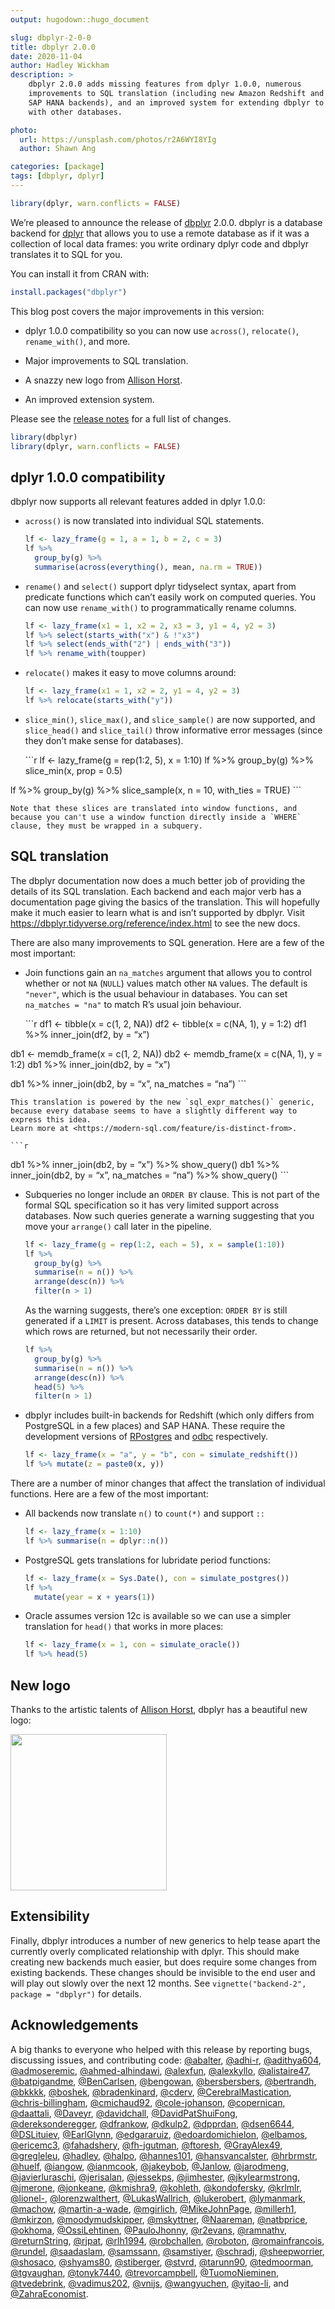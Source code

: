 ```yaml
---
output: hugodown::hugo_document

slug: dbplyr-2-0-0
title: dbplyr 2.0.0
date: 2020-11-04
author: Hadley Wickham
description: >
    dbplyr 2.0.0 adds missing features from dplyr 1.0.0, numerous
    improvements to SQL translation (including new Amazon Redshift and 
    SAP HANA backends), and an improved system for extending dbplyr to work
    with other databases.

photo:
  url: https://unsplash.com/photos/r2A6WYI8YIg
  author: Shawn Ang

categories: [package] 
tags: [dbplyr, dplyr]
---
```


```r
library(dplyr, warn.conflicts = FALSE)
```

We're pleased to announce the release of [dbplyr](https://dbplyr.tidyverse.org/) 2.0.0.
dbplyr is a database backend for [dplyr](https://dplyr.tidyverse.org/) that allows you to use a remote database as if it was a collection of local data frames: you write ordinary dplyr code and dbplyr translates it to SQL for you.

You can install it from CRAN with:

```r
install.packages("dbplyr")
```

This blog post covers the major improvements in this version:

-   dplyr 1.0.0 compatibility so you can now use `across()`, `relocate()`, `rename_with()`, and more.

-   Major improvements to SQL translation.

-   A snazzy new logo from [Allison Horst](https://www.allisonhorst.com).

-   An improved extension system.

Please see the [release notes](https://github.com/tidyverse/dbplyr/releases/tag/v2.0.0) for a full list of changes.

```r
library(dbplyr)
library(dplyr, warn.conflicts = FALSE)
```

## dplyr 1.0.0 compatibility

dbplyr now supports all relevant features added in dplyr 1.0.0:

-   `across()` is now translated into individual SQL statements.

    ```r
lf <- lazy_frame(g = 1, a = 1, b = 2, c = 3)
lf %>%
  group_by(g) %>%
  summarise(across(everything(), mean, na.rm = TRUE))
    ```

-   `rename()` and `select()` support dplyr tidyselect syntax, apart from predicate functions which can't easily work on computed queries.
    You can now use `rename_with()` to programmatically rename columns.

    ```r
lf <- lazy_frame(x1 = 1, x2 = 2, x3 = 3, y1 = 4, y2 = 3)
lf %>% select(starts_with("x") & !"x3")
lf %>% select(ends_with("2") | ends_with("3"))
lf %>% rename_with(toupper)
    ```

-   `relocate()` makes it easy to move columns around:

    ```r
lf <- lazy_frame(x1 = 1, x2 = 2, y1 = 4, y2 = 3)
lf %>% relocate(starts_with("y"))
    ```

-   `slice_min()`, `slice_max()`, and `slice_sample()` are now supported, and `slice_head()` and `slice_tail()` throw informative error messages (since they don't make sense for databases).

    ```r
lf <- lazy_frame(g = rep(1:2, 5), x = 1:10)
lf %>%
  group_by(g) %>%
  slice_min(x, prop = 0.5)

lf %>%
  group_by(g) %>%
  slice_sample(x, n = 10, with_ties = TRUE)
    ```

    Note that these slices are translated into window functions, and because you can't use a window function directly inside a `WHERE` clause, they must be wrapped in a subquery.

## SQL translation

The dbplyr documentation now does a much better job of providing the details of its SQL translation.
Each backend and each major verb has a documentation page giving the basics of the translation.
This will hopefully make it much easier to learn what is and isn't supported by dbplyr.
Visit <https://dbplyr.tidyverse.org/reference/index.html> to see the new docs.

There are also many improvements to SQL generation.
Here are a few of the most important:

-   Join functions gain an `na_matches` argument that allows you to control whether or not `NA` (`NULL`) values match other `NA` values.
    The default is `"never"`, which is the usual behaviour in databases.
    You can set `na_matches = "na"` to match R's usual join behaviour.

    ```r
df1 <- tibble(x = c(1, 2, NA))
df2 <- tibble(x = c(NA, 1), y = 1:2)
df1 %>% inner_join(df2, by = "x")

db1 <- memdb_frame(x = c(1, 2, NA))
db2 <- memdb_frame(x = c(NA, 1), y = 1:2)
db1 %>% inner_join(db2, by = "x")

db1 %>% inner_join(db2, by = "x", na_matches = "na")
    ```

    This translation is powered by the new `sql_expr_matches()` generic, because every database seems to have a slightly different way to express this idea.
    Learn more at <https://modern-sql.com/feature/is-distinct-from>.

    ```r
db1 %>%
  inner_join(db2, by = "x") %>%
  show_query()
db1 %>%
  inner_join(db2, by = "x", na_matches = "na") %>%
  show_query()
    ```

-   Subqueries no longer include an `ORDER BY` clause.
    This is not part of the formal SQL specification so it has very limited support across databases.
    Now such queries generate a warning suggesting that you move your `arrange()` call later in the pipeline.

    ```r
lf <- lazy_frame(g = rep(1:2, each = 5), x = sample(1:10))
lf %>%
  group_by(g) %>%
  summarise(n = n()) %>%
  arrange(desc(n)) %>%
  filter(n > 1)
    ```

    As the warning suggests, there's one exception: `ORDER BY` is still generated if a `LIMIT` is present.
    Across databases, this tends to change which rows are returned, but not necessarily their order.

    ```r
lf %>%
  group_by(g) %>%
  summarise(n = n()) %>%
  arrange(desc(n)) %>%
  head(5) %>%
  filter(n > 1)
    ```

-   dbplyr includes built-in backends for Redshift (which only differs from PostgreSQL in a few places) and SAP HANA. These require the development versions of [RPostgres](https://github.com/r-dbi/RPostgres) and [odbc](https://github.com/r-dbi/odbc) respectively.

    ```r
lf <- lazy_frame(x = "a", y = "b", con = simulate_redshift())
lf %>% mutate(z = paste0(x, y))
    ```

There are a number of minor changes that affect the translation of individual functions.
Here are a few of the most important:

-   All backends now translate `n()` to `count(*)` and support `::`

    ```r
lf <- lazy_frame(x = 1:10)
lf %>% summarise(n = dplyr::n())
    ```

-   PostgreSQL gets translations for lubridate period functions:

    ```r
lf <- lazy_frame(x = Sys.Date(), con = simulate_postgres())
lf %>%
  mutate(year = x + years(1))
    ```

-   Oracle assumes version 12c is available so we can use a simpler translation for `head()` that works in more places:

    ```r
lf <- lazy_frame(x = 1, con = simulate_oracle())
lf %>% head(5)
    ```

## New logo

Thanks to the artistic talents of [Allison Horst](https://www.allisonhorst.com), dbplyr has a beautiful new logo:

<img src="dbplyr.png" width="250"/>

## Extensibility

Finally, dbplyr introduces a number of new generics to help tease apart the currently overly complicated relationship with dplyr.
This should make creating new backends much easier, but does require some changes from existing backends.
These changes should be invisible to the end user and will play out slowly over the next 12 months.
See `vignette("backend-2", package = "dbplyr")` for details.

## Acknowledgements

A big thanks to everyone who helped with this release by reporting bugs, discussing issues, and contributing code: [&#x0040;abalter](https://github.com/abalter), [&#x0040;adhi-r](https://github.com/adhi-r), [&#x0040;adithya604](https://github.com/adithya604), [&#x0040;admoseremic](https://github.com/admoseremic), [&#x0040;ahmed-alhindawi](https://github.com/ahmed-alhindawi), [&#x0040;alexfun](https://github.com/alexfun), [&#x0040;alexkyllo](https://github.com/alexkyllo), [&#x0040;alistaire47](https://github.com/alistaire47), [&#x0040;batpigandme](https://github.com/batpigandme), [&#x0040;BenCarlsen](https://github.com/BenCarlsen), [&#x0040;bengowan](https://github.com/bengowan), [&#x0040;bersbersbers](https://github.com/bersbersbers), [&#x0040;bertrandh](https://github.com/bertrandh), [&#x0040;bkkkk](https://github.com/bkkkk), [&#x0040;boshek](https://github.com/boshek), [&#x0040;bradenkinard](https://github.com/bradenkinard), [&#x0040;cderv](https://github.com/cderv), [&#x0040;CerebralMastication](https://github.com/CerebralMastication), [&#x0040;chris-billingham](https://github.com/chris-billingham), [&#x0040;cmichaud92](https://github.com/cmichaud92), [&#x0040;cole-johanson](https://github.com/cole-johanson), [&#x0040;copernican](https://github.com/copernican), [&#x0040;daattali](https://github.com/daattali), [&#x0040;Daveyr](https://github.com/Daveyr), [&#x0040;davidchall](https://github.com/davidchall), [&#x0040;DavidPatShuiFong](https://github.com/DavidPatShuiFong), [&#x0040;dereksonderegger](https://github.com/dereksonderegger), [&#x0040;dfrankow](https://github.com/dfrankow), [&#x0040;dkulp2](https://github.com/dkulp2), [&#x0040;dpprdan](https://github.com/dpprdan), [&#x0040;dsen6644](https://github.com/dsen6644), [&#x0040;DSLituiev](https://github.com/DSLituiev), [&#x0040;EarlGlynn](https://github.com/EarlGlynn), [&#x0040;edgararuiz](https://github.com/edgararuiz), [&#x0040;edoardomichielon](https://github.com/edoardomichielon), [&#x0040;elbamos](https://github.com/elbamos), [&#x0040;ericemc3](https://github.com/ericemc3), [&#x0040;fahadshery](https://github.com/fahadshery), [&#x0040;fh-jgutman](https://github.com/fh-jgutman), [&#x0040;ftoresh](https://github.com/ftoresh), [&#x0040;GrayAlex49](https://github.com/GrayAlex49), [&#x0040;gregleleu](https://github.com/gregleleu), [&#x0040;hadley](https://github.com/hadley), [&#x0040;halpo](https://github.com/halpo), [&#x0040;hannes101](https://github.com/hannes101), [&#x0040;hansvancalster](https://github.com/hansvancalster), [&#x0040;hrbrmstr](https://github.com/hrbrmstr), [&#x0040;huelf](https://github.com/huelf), [&#x0040;iangow](https://github.com/iangow), [&#x0040;ianmcook](https://github.com/ianmcook), [&#x0040;jakeybob](https://github.com/jakeybob), [&#x0040;Janlow](https://github.com/Janlow), [&#x0040;jarodmeng](https://github.com/jarodmeng), [&#x0040;javierluraschi](https://github.com/javierluraschi), [&#x0040;jerisalan](https://github.com/jerisalan), [&#x0040;jessekps](https://github.com/jessekps), [&#x0040;jimhester](https://github.com/jimhester), [&#x0040;jkylearmstrong](https://github.com/jkylearmstrong), [&#x0040;jmerone](https://github.com/jmerone), [&#x0040;jonkeane](https://github.com/jonkeane), [&#x0040;kmishra9](https://github.com/kmishra9), [&#x0040;kohleth](https://github.com/kohleth), [&#x0040;kondofersky](https://github.com/kondofersky), [&#x0040;krlmlr](https://github.com/krlmlr), [&#x0040;lionel-](https://github.com/lionel-), [&#x0040;lorenzwalthert](https://github.com/lorenzwalthert), [&#x0040;LukasWallrich](https://github.com/LukasWallrich), [&#x0040;lukerobert](https://github.com/lukerobert), [&#x0040;lymanmark](https://github.com/lymanmark), [&#x0040;machow](https://github.com/machow), [&#x0040;martin-a-wade](https://github.com/martin-a-wade), [&#x0040;mgirlich](https://github.com/mgirlich), [&#x0040;MikeJohnPage](https://github.com/MikeJohnPage), [&#x0040;millerh1](https://github.com/millerh1), [&#x0040;mkirzon](https://github.com/mkirzon), [&#x0040;moodymudskipper](https://github.com/moodymudskipper), [&#x0040;mskyttner](https://github.com/mskyttner), [&#x0040;Naareman](https://github.com/Naareman), [&#x0040;natbprice](https://github.com/natbprice), [&#x0040;okhoma](https://github.com/okhoma), [&#x0040;OssiLehtinen](https://github.com/OssiLehtinen), [&#x0040;PauloJhonny](https://github.com/PauloJhonny), [&#x0040;r2evans](https://github.com/r2evans), [&#x0040;ramnathv](https://github.com/ramnathv), [&#x0040;returnString](https://github.com/returnString), [&#x0040;rjpat](https://github.com/rjpat), [&#x0040;rlh1994](https://github.com/rlh1994), [&#x0040;robchallen](https://github.com/robchallen), [&#x0040;roboton](https://github.com/roboton), [&#x0040;romainfrancois](https://github.com/romainfrancois), [&#x0040;rundel](https://github.com/rundel), [&#x0040;saadaslam](https://github.com/saadaslam), [&#x0040;samssann](https://github.com/samssann), [&#x0040;samstiyer](https://github.com/samstiyer), [&#x0040;schradj](https://github.com/schradj), [&#x0040;sheepworrier](https://github.com/sheepworrier), [&#x0040;shosaco](https://github.com/shosaco), [&#x0040;shyams80](https://github.com/shyams80), [&#x0040;stiberger](https://github.com/stiberger), [&#x0040;stvrd](https://github.com/stvrd), [&#x0040;tarunn90](https://github.com/tarunn90), [&#x0040;tedmoorman](https://github.com/tedmoorman), [&#x0040;tgvaughan](https://github.com/tgvaughan), [&#x0040;tonyk7440](https://github.com/tonyk7440), [&#x0040;trevorcampbell](https://github.com/trevorcampbell), [&#x0040;TuomoNieminen](https://github.com/TuomoNieminen), [&#x0040;tvedebrink](https://github.com/tvedebrink), [&#x0040;vadimus202](https://github.com/vadimus202), [&#x0040;vnijs](https://github.com/vnijs), [&#x0040;wangyuchen](https://github.com/wangyuchen), [&#x0040;yitao-li](https://github.com/yitao-li), and [&#x0040;ZahraEconomist](https://github.com/ZahraEconomist).
